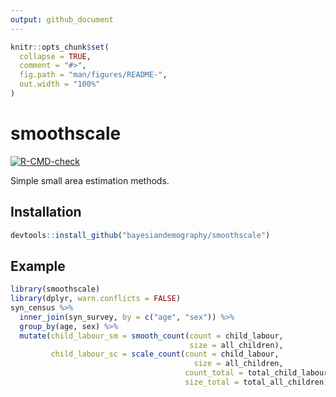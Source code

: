 ```yaml
---
output: github_document
---
```


<!-- README.md is generated from README.Rmd. Please edit that file -->

```r
knitr::opts_chunk$set(
  collapse = TRUE,
  comment = "#>",
  fig.path = "man/figures/README-",
  out.width = "100%"
)
```

# smoothscale

<!-- badges: start -->
[![R-CMD-check](https://github.com/bayesiandemography/smoothscale/actions/workflows/R-CMD-check.yaml/badge.svg)](https://github.com/bayesiandemography/smoothscale/actions/workflows/R-CMD-check.yaml)
<!-- badges: end -->

Simple small area estimation methods.

## Installation


``` r
devtools::install_github("bayesiandemography/smoothscale")
```

## Example


```r
library(smoothscale)
library(dplyr, warn.conflicts = FALSE)
syn_census %>%
  inner_join(syn_survey, by = c("age", "sex")) %>%
  group_by(age, sex) %>%
  mutate(child_labour_sm = smooth_count(count = child_labour,
                                        size = all_children),
         child_labour_sc = scale_count(count = child_labour,
	                                     size = all_children,
                                       count_total = total_child_labour,
                                       size_total = total_all_children))
```

